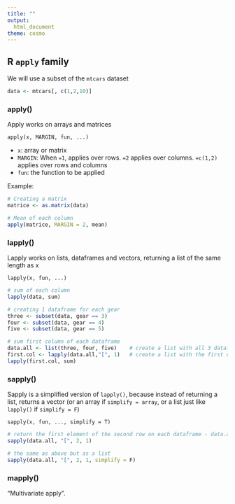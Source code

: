 ```yaml
---
title: ""
output:
  html_document
theme: cosmo
---
```


## R `apply` family {.tabset}

We will use a subset of the `mtcars` dataset

```r
data <- mtcars[, c(1,2,10)]
```

### apply()

Apply works on arrays and matrices <br>

`apply(x, MARGIN, fun, ...)`

* `x`: array or matrix
* `MARGIN`: When `=1`, applies over rows. `=2` applies over columns. `=c(1,2)` applies over rows and columns 
* `fun`: the function to be applied

Example: <br>
```r
# Creating a matrix
matrice <- as.matrix(data)

# Mean of each column
apply(matrice, MARGIN = 2, mean)

```

### lapply()

Lapply works on lists, dataframes and vectors, returning a list of the same length as x <br>

`lapply(x, fun, ...)`

```r
# sum of each column
lapply(data, sum)

# creating 1 dataframe for each gear
three <- subset(data, gear == 3)
four <- subset(data, gear == 4)
five <- subset(data, gear == 5)

# sum first column of each dataframe
data.all <- list(three, four, five)    # create a list with all 3 dataframes
first.col <- lapply(data.all,"[", 1)   # create a list with the first column of each dataframe
lapply(first.col, sum)

```



### sapply()

Sapply is a simplified version of `lapply()`, because instead of returning a list, returns a vector (or an array if `simplify = array`, or a list just like `lapply()` if `simplify = F`) <br>

`sapply(x, fun, ..., simplify = T)` <br>

```r
# return the first element of the second row on each dataframe - data.all
sapply(data.all, "[", 2, 1)

# the same as above but as a list
sapply(data.all, "[", 2, 1, simplify = F)

```



### mapply()

"Multivariate apply".




















